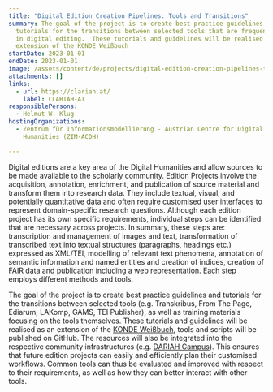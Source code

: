 ```yaml
---
title: "Digital Edition Creation Pipelines: Tools and Transitions"
summary: The goal of the project is to create best practice guidelines and
  tutorials for the transitions between selected tools that are frequently used
  in digital editing.  These tutorials and guidelines will be realised as an
  extension of the KONDE Weißbuch
startDate: 2023-01-01
endDate: 2023-01-01
image: /assets/content/de/projects/digital-edition-creation-pipelines-tools-and-transitions/undefined
attachments: []
links:
  - url: https://clariah.at/
    label: CLARIAH-AT
responsiblePersons:
  - Helmut W. Klug
hostingOrganizations:
  - Zentrum für Informationsmodellierung - Austrian Centre for Digital
    Humanities (ZIM-ACDH)

---
```

Digital editions are a key area of the Digital Humanities and allow sources to be made available to the scholarly community. Edition Projects involve the acquisition, annotation, enrichment, and publication of source material and transform them into research data. They include textual, visual, and potentially quantitative data and often require customised user interfaces to represent domain-specific research questions. Although each edition project has its own specific requirements, individual steps can be identified that are necessary across projects. In summary, these steps are: transcription and management of images and text, transformation of transcribed text into textual structures (paragraphs, headings etc.) expressed as XML/TEI, modelling of relevant text phenomena, annotation of semantic information and named entities and creation of indices, creation of FAIR data and publication including a web representation. Each step employs different methods and tools.

The goal of the project is to create best practice guidelines and tutorials for the transitions between selected tools (e.g. Transkribus, From The Page, Ediarum, LAKomp, GAMS, TEI Publisher), as well as training materials focusing on the tools themselves. These tutorials and guidelines will be realised as an extension of the [KONDE Weißbuch](https://www.digitale-edition.at/), tools and scripts will be published on GitHub. The resources will also be integrated into the respective community infrastructures (e.g. [DARIAH Campus](https://campus.dariah.eu/)). This ensures that future edition projects can easily and efficiently plan their customised workflows. Common tools can thus be evaluated and improved with respect to their requirements, as well as how they can better interact with other tools.